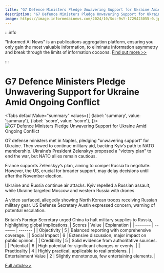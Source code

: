 ```yaml
---
title: "G7 Defence Ministers Pledge Unwavering Support for Ukraine Amid Ongoing Conflict"
description: "G7 Defence Ministers Pledge Unwavering Support for Ukraine Amid Ongoing Conflict"
image: https://image.informedainews.com/2024/10/Soc-9sY-1729423055-0.jpg
---
```



:::info

"Informed AI News" is an publications aggregation platform, ensuring you only gain the most valuable information, to eliminate information asymmetry and break through the limits of information cocoons.  [Find out more >>](/)

:::

# G7 Defence Ministers Pledge Unwavering Support for Ukraine Amid Ongoing Conflict


<Tabs
	defaultValue="summary"
	values={[
	{label: 'summary', value: 'summary'},
	{label: 'score', value: 'score'},
]}>
<TabItem value="summary">
<img
  src="https://image.informedainews.com/2024/10/Soc-9sY-1729423055-0.jpg"
  alt="G7 Defence Ministers Pledge Unwavering Support for Ukraine Amid Ongoing Conflict"
/>



G7 defense ministers met in Naples, pledging "unwavering support" for Ukraine. They vowed to continue military aid, backing Kyiv’s path to NATO membership. Ukraine’s President Zelenskyy proposed a "victory plan" to end the war, but NATO allies remain cautious.

France supports Zelenskyy’s plan, aiming to compel Russia to negotiate. However, the US, crucial for broader support, may delay decisions until after the November election.

Ukraine and Russia continue air attacks. Kyiv repelled a Russian assault, while Ukraine targeted Moscow and western Russia with drones.

A video surfaced, allegedly showing North Korean troops receiving Russian military gear. US Defense Secretary Austin expressed concern, warning of potential escalation.

Britain’s Foreign Secretary urged China to halt military supplies to Russia, highlighting global implications.
</TabItem>
<TabItem value="score">
	| Scores     | Value   | Explanation |
	| -------- | ------- | ------- |
	| Objectivity  | 5    | Balanced reporting with comprehensive coverage.    |
	| Social Impact | 6     | Extensive discussion, major impact on public opinion.    |
	| Credibility    | 5    | Solid evidence from authoritative sources.    |
	| Potential    | 6    | High potential for significant changes or events.    |
	| Practicality    | 4    | Highly practical, applicable to real problems.    |
	| Entertainment Value    | 2    | Slightly monotonous, few entertaining elements.    |
</TabItem>
</Tabs>

[Full article>>](https://www.theguardian.com/world/2024/oct/20/ukraine-war-briefing-g7-defence-ministers-pledge-unwavering-support-for-ukraine)
